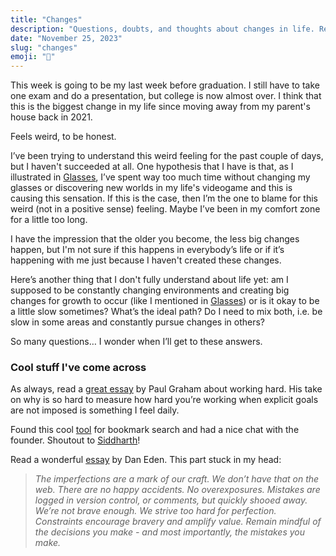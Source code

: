 ```yaml
---
title: "Changes"
description: "Questions, doubts, and thoughts about changes in life. Really a venting post."
date: "November 25, 2023"
slug: "changes"
emoji: "💭"
---
```


This week is going to be my last week before graduation. I still have to take one exam and do a presentation, but college is now almost over. I think that this is the biggest change in my life since moving away from my parent's house back in 2021. 
<br/>

Feels weird, to be honest.
<br/>


I’ve been trying to understand this weird feeling for the past couple of days, but I haven't succeeded at all. One hypothesis that I have is that, as I illustrated in [Glasses](https://www.gustavofior.com/blog/post/glasses), I’ve spent way too much time without changing my glasses or discovering new worlds in my life's videogame and this is causing this sensation. If this is the case, then I’m the one to blame for this weird (not in a positive sense) feeling. Maybe I’ve been in my comfort zone for a little too long. 
<br/>


I have the impression that the older you become, the less big changes happen, but I'm not sure if this happens in everybody’s life or if it’s happening with me just because I haven't created these changes.
<br/>


Here’s another thing that I don't fully understand about life yet: am I supposed to be constantly changing environments and creating big changes for growth to occur (like I mentioned in [Glasses](https://www.gustavofior.com/blog/post/glasses)) or is it okay to be a little slow sometimes? What’s the ideal path? Do I need to mix both, i.e. be slow in some areas and constantly pursue changes in others? 
<br/>


So many questions… I wonder when I’ll get to these answers.

### Cool stuff I've come across

As always, read a [great essay](http://paulgraham.com/hwh.html) by Paul Graham about working hard. His take on why is so hard to measure how hard you’re working when explicit goals are not imposed is something I feel daily. 
<br/>


Found this cool [tool](https://nous.fyi) for bookmark search and had a nice chat with the founder. Shoutout to [Siddharth](https://twitter.com/sidbing)!
<br/>


Read a wonderful [essay](https://daneden.me/blog/2012/constraints-affordances) by Dan Eden. This part stuck in my head:
<br/>


> *The imperfections are a mark of our craft. We don’t have that on the web. There are no happy accidents. No overexposures. Mistakes are logged in version control, or comments, but quickly shooed away. We’re not brave enough. We strive too hard for perfection. Constraints encourage bravery and amplify value. Remain mindful of the decisions you make - and most importantly, the mistakes you make.*
